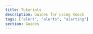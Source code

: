 ```yaml
---
title: Tutorials
description: Guides for using Knock
tags: ["alert", "alerts", "alerting"]
section: Guides
---
```


<ResponsiveThreeColumn>
  <ContentCard
    title="Knock implementation guide"
    description="A complete guide to implementing Knock in your product."
    href="/guides/knock-implementation-guide"
    icon={"BookUp"}
  />
  <ContentCard
    title="API reference"
    description="Programmatic access to integrating Knock via a REST-ful API."
    href="/api-reference"
    icon={"CodeXml"}
  />
  <ContentCard
    title="What is Knock?"
    description="Learn about Knock and how it helps power your product messaging."
    href="/getting-started/what-is-knock"
    icon={"CircleHelp"}
  />
</ResponsiveThreeColumn>
<ResponsiveThreeColumn>
  <ContentCard
    title="Workflows"
    description="Learn about workflows in Knock and how to build cross-channel messaging."
    href="/concepts/workflows"
    icon={"Rows3"}
  />
  <ContentCard
    title="Example apps"
    description="Example applications to help you get started with Knock."
    href="/getting-started/example-apps"
    icon={"PackageOpen"}
  />
  <ContentCard
    title="Quick start"
    description="Quickly get up and running with Knock."
    href="/getting-started/quick-start"
    icon={"Rabbit"}
  />
</ResponsiveThreeColumn>
<OverviewSectionContainer>
  <OverviewSectionHeader title="Other resources" />
  <OverviewSectionContent gap="6">
    <ResponsiveTwoColumn>
      <ContentCard
        title="YouTube"
        description="Watch tutorials and demos of how to build orchestrate customer and product messaging systems with Knock."
        href="https://www.youtube.com/@knocklabs"
        icon={"YoutubeColor"}
        newTab
      />
      <ContentCard
        title="Blog"
        description="Articles on how to use Knock to build integrations and automate workflows."
        href="https://knock.app/blog"
        icon={"Logo"}
        newTab
      />
    </ResponsiveTwoColumn>
  </OverviewSectionContent>
</OverviewSectionContainer>

<OverviewSectionContainer>
  <OverviewSectionHeader
    title="Learn core concepts"
    href="/concepts/overview"
  />
  <OverviewSectionContent
    className="md-one-column"
    style={{ display: "grid", gridTemplateColumns: "repeat(2, 1fr)" }}
    nudgePadding={2}
    gap="6"
  >
    <ConceptCard
      title="How do I send notifications?"
      description="Learn the basics of grouping together your cross-channel notifications into different workflows."
      href="/send-notifications/triggering-workflows/overview"
      image="/images/overviews/home/small-workflow.png"
    />
    <ConceptCard
      title="How do user preferences work?"
      description="Learn how Knock's preference system enables your users to opt-out of the notifications you send."
      href="/preferences/overview"
      image="/images/overviews/home/preferences.png"
    />
    <ConceptCard
      title="Who can I send notifications to?"
      description="Become familiar with how Knock models recipients as a person or a non-user entity that receives notifications."
      href="/managing-recipients/overview"
      image="/images/overviews/home/receivers.png"
    />
    <ConceptCard
      title="What channels can I send notifications on?"
      description="Learn what a channel is in Knock and how you can use channels to power your cross-channel notifications."
      href="/integrations/overview"
      image="/images/overviews/home/channels.png"
    />
  </OverviewSectionContent>
</OverviewSectionContainer>
<OverviewSectionContainer>
  <OverviewSectionHeader title="Start building" />
  <OverviewSectionContent
    gap="4"
    flexDirection="column"
    className="md-one-column"
    style={{ display: "grid", gridTemplateColumns: "repeat(2, 1fr)" }}
    nudgePadding={2}
  >
    <BuildingBlock
      title="Design a workflow"
      href="/designing-workflows/overview"
      description="Create a cross-channel notification."
      icon={"Layers"}
    />
    <BuildingBlock
      title="Add users to Knock"
      href="/managing-recipients/identifying-recipients"
      description="Identify recipients to power your notifications."
      icon={"UsersRound"}
    />
    <BuildingBlock
      title="Add an in-app feed"
      href="/in-app-ui/overview"
      description="Build your in-app notifications experience."
      icon={"BellDot"}
    />
    <BuildingBlock
      title="Create a preference center"
      href="/preferences/overview"
      description="Enable your users to opt-out of notifications."
      icon={"ListTodo"}
    />
    <BuildingBlock
      title="Build a Slack integration"
      href="/integrations/chat/slack/overview"
      description="Use Knock to send notifications to Slack."
      icon={"Slack"}
    />
    <BuildingBlock
      title="Power cross-channel alerts"
      href="/integrations/overview"
      description="Create alerting-style workflows in Knock."
      icon={"BellDot"}
    />
    <BuildingBlock
      title="Plan your Knock implementation"
      href="/guides/implementation-guide"
      description="Migrate your notification system into Knock."
      icon={"Sprout"}
    />
    <BuildingBlock
      title="Model your data in Knock"
      href="/guides/modeling-users-objects-and-tenants"
      description="Map your application's data model into Knock."
      icon={"DatabaseZap"}
    />
  </OverviewSectionContent>
</OverviewSectionContainer>
<OverviewSectionContainer>
  <OverviewSectionHeader title="Knock AI" />
  <OverviewSectionContent
    className="md-one-column"
    gap="4"
    style={{ display: "grid", gridTemplateColumns: "repeat(2, 1fr)" }}
    nudgePadding={2}
  >
    <ConceptCard
      title="Agent toolkit"
      description="Give your AI agents the ability to send cross-channel messaging and power rich human-in-the-loop flows."
      href="/developer-tools/agent-toolkit/overview"
      image="/images/overviews/home/agent-toolkit.png"
    />
    <ConceptCard
      title="MCP"
      description="Use the Knock MCP server to make Knock accessible to LLMs and AI agents via tool calling."
      href="/developer-tools/mcp-server"
      image="/images/overviews/home/mcp.png"
    />
  </OverviewSectionContent>
</OverviewSectionContainer>
<OverviewSectionContainer>
  <OverviewSectionHeader
    title="Developer tools"
    href="/developer-tools/overview"
  />
  <OverviewSectionContent gap="4" className="md-flex-column">
    <Tool
      icon={"Terminal"}
      title="CLI"
      description="Build, test, and manage your notifications from the terminal."
      href="/developer-tools/knock-cli"
    />
    <Tool
      icon={"Landmark"}
      title="mAPI"
      description="Programmatically interact with Knock dashboard resources."
      href="/developer-tools/management-api"
    />
    <Tool
      icon="Postman"
      title="Postman"
      description="Use our Postman collection to get familiar with the Knock API."
      href="/developer-tools/knock-and-postman"
    />
    <Tool
      icon={"Infinity"}
      title="CI/CD"
      description="Add Knock to your deployment pipeline with our CLI."
      href="/developer-tools/integrating-into-cicd"
    />
  </OverviewSectionContent>
</OverviewSectionContainer>

<Box mt="24" />
